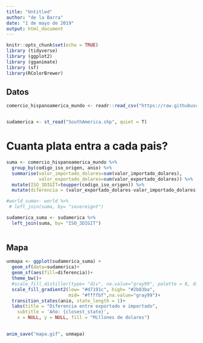---
title: "Untitled"
author: "de la Barra"
date: "1 de mayo de 2019"
output: html_document
---

```{r setup, include=FALSE}
knitr::opts_chunk$set(echo = TRUE)
library (tidyverse)
library (ggplot2)
library (gganimate)
library (sf)
library(RColorBrewer)

```

## Datos

```{r datos}

comercio_hispanoamerica_mundo <- readr::read_csv("https://raw.githubusercontent.com/cienciadedatos/datos-de-miercoles/master/datos/2019/2019-05-01/comercio_hispanoamerica_mundo_agregado.csv")


sudamerica <- st_read("SouthAmerica.shp", quiet = T)

```
# Cuanta plata entra a cada pais?
```{r separo datos}
suma <- comercio_hispanoamerica_mundo %>% 
  group_by(codigo_iso_origen, anio) %>% 
  summarise(valor_importado_dolares=sum(valor_importado_dolares),
            valor_exportado_dolares=sum(valor_exportado_dolares)) %>%
  mutate(ISO_3DIGIT=toupper(codigo_iso_origen)) %>% 
  mutate(diferencia = (valor_exportado_dolares-valor_importado_dolares)/1000000)

#world_suma<- world %>% 
 # left_join(suma, by= "sovereignt")

sudamerica_suma <- sudamerica %>% 
  left_join(suma, by= "ISO_3DIGIT")
  
```
## Mapa 
```{r}

unmapa <- ggplot(sudamerica_suma) +
  geom_sf(data=sudamerica)+
  geom_sf(aes(fill=diferencia))+
  theme_bw()+
  #scale_fill_distiller(type= "div", na.value="gray99", palette = 8, direction = 1 )+
  scale_fill_gradient2(low= "#d7191c", high= "#2b83ba",
                       mid= "#ffffbf",na.value="gray99")+
  transition_states(anio, state_length = 1)+
  labs(title = "Diferencia entre exportado e importado",
    subtitle = 'Año: {closest_state}', 
    x = NULL, y = NULL, fill = "Millones de dolares")
  

anim_save("mapa.gif", unmapa)


```


